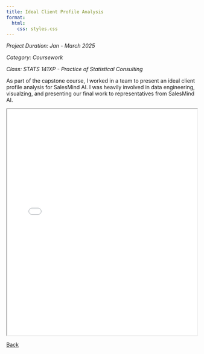 ```yaml
---
title: Ideal Client Profile Analysis
format:
  html:
    css: styles.css
---
```


*Project Duration: Jan - March 2025*

*Category: Coursework*

*Class: STATS 141XP - Practice of Statistical Consulting*

As part of the capstone course, I worked in a team to present an ideal client profile analysis for SalesMind AI. I was heavily involved in data engineering, visualzing, and presenting our final work to representatives from SalesMind AI.

<iframe src="06-project.pdf" width="100%" height="600px"></iframe>

<div class="button-container">
  <a href="05-project.qmd" class="custom-button">Back</a>
</div>